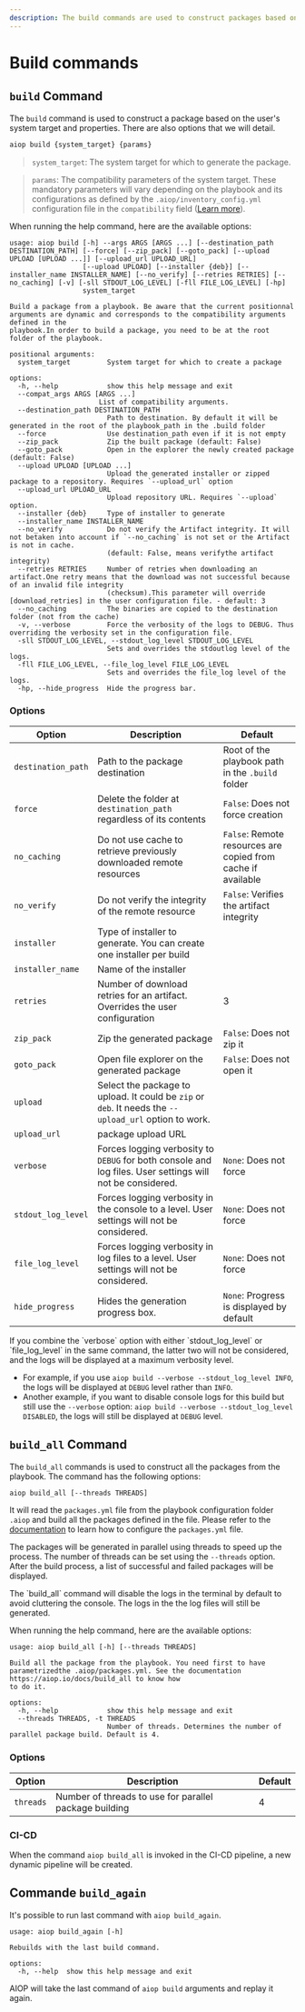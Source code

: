 ```yaml
---
description: The build commands are used to construct packages based on the user's system target and properties.
---
```


# Build commands

## `build` Command

The `build` command is used to construct a package based on the user's system target and properties. There are also options that we will detail.

```bash
aiop build {system_target} {params}
```
> `system_target`: The system target for which to generate the package.

> `params`: The compatibility parameters of the system target. These mandatory parameters will vary depending on the playbook and its configurations as defined by the `.aiop/inventory_config.yml` configuration file in the `compatibility` field ([Learn more](/docs/configurations/inventory)).

When running the help command, here are the available options:

```ansi
usage: aiop build [-h] --args ARGS [ARGS ...] [--destination_path DESTINATION_PATH] [--force] [--zip_pack] [--goto_pack] [--upload UPLOAD [UPLOAD ...]] [--upload_url UPLOAD_URL]
                  [--upload UPLOAD] [--installer {deb}] [--installer_name INSTALLER_NAME] [--no_verify] [--retries RETRIES] [--no_caching] [-v] [-sll STDOUT_LOG_LEVEL] [-fll FILE_LOG_LEVEL] [-hp]
                  system_target

Build a package from a playbook. Be aware that the current positionnal arguments are dynamic and corresponds to the compatibility arguments defined in the
playbook.In order to build a package, you need to be at the root folder of the playbook.

positional arguments:
  system_target         System target for which to create a package

options:
  -h, --help            show this help message and exit
  --compat_args ARGS [ARGS ...]
                      List of compatibility arguments.
  --destination_path DESTINATION_PATH
                        Path to destination. By default it will be generated in the root of the playbook_path in the .build folder
  --force               Use destination_path even if it is not empty
  --zip_pack            Zip the built package (default: False)
  --goto_pack           Open in the explorer the newly created package (default: False)
  --upload UPLOAD [UPLOAD ...]
                        Upload the generated installer or zipped package to a repository. Requires `--upload_url` option
  --upload_url UPLOAD_URL
                        Upload repository URL. Requires `--upload` option.
  --installer {deb}     Type of installer to generate
  --installer_name INSTALLER_NAME
  --no_verify           Do not verify the Artifact integrity. It will not betaken into account if `--no_caching` is not set or the Artifact is not in cache.
                        (default: False, means verifythe artifact integrity)
  --retries RETRIES     Number of retries when downloading an artifact.One retry means that the download was not successful because of an invalid file integrity
                        (checksum).This parameter will override [download_retries] in the user configuration file. - default: 3
  --no_caching          The binaries are copied to the destination folder (not from the cache)
  -v, --verbose         Force the verbosity of the logs to DEBUG. Thus overriding the verbosity set in the configuration file.
  -sll STDOUT_LOG_LEVEL, --stdout_log_level STDOUT_LOG_LEVEL
                        Sets and overrides the stdoutlog level of the logs.
  -fll FILE_LOG_LEVEL, --file_log_level FILE_LOG_LEVEL
                        Sets and overrides the file_log level of the logs.
  -hp, --hide_progress  Hide the progress bar.
```

### Options

| Option | Description | Default |
| --- | --- | --- |
| `destination_path` | Path to the package destination | Root of the playbook path in the `.build` folder |
| `force` | Delete the folder at `destination_path` regardless of its contents | `False`: Does not force creation |
| `no_caching` | Do not use cache to retrieve previously downloaded remote resources | `False`: Remote resources are copied from cache if available |
| `no_verify` | Do not verify the integrity of the remote resource | `False`: Verifies the artifact integrity |
| `installer` | Type of installer to generate. You can create one installer per build | |
| `installer_name` | Name of the installer | |
| `retries` | Number of download retries for an artifact. Overrides the user configuration | 3 |
| `zip_pack` | Zip the generated package | `False`: Does not zip it |
| `goto_pack` | Open file explorer on the generated package | `False`: Does not open it |
| `upload` | Select the package to upload. It could be `zip` or `deb`. It needs the `--upload_url` option to work. | |
| `upload_url` | package upload URL | |
| `verbose` | Forces logging verbosity to `DEBUG` for both console and log files. User settings will not be considered. | `None`: Does not force |
| `stdout_log_level` | Forces logging verbosity in the console to a level. User settings will not be considered. | `None`: Does not force |
| `file_log_level` | Forces logging verbosity in log files to a level. User settings will not be considered. | `None`: Does not force |
| `hide_progress` | Hides the generation progress box. | `None`: Progress is displayed by default |

<Callout type="info" emoji="ℹ️">
  If you combine the `verbose` option with either `stdout_log_level` or `file_log_level` in the same command, the latter two will not be considered, and the logs will be displayed at a maximum verbosity level.

  - For example, if you use `aiop build --verbose --stdout_log_level INFO`, the logs will be displayed at `DEBUG` level rather than `INFO`.
  - Another example, if you want to disable console logs for this build but still use the `--verbose` option: `aiop build --verbose --stdout_log_level DISABLED`, the logs will still be displayed at `DEBUG` level.
</Callout>

## `build_all` Command

The `build_all` commands is used to construct all the packages from the playbook. The command has the following options:

```bash
aiop build_all [--threads THREADS]
```

It will read the `packages.yml` file from the playbook configuration folder `.aiop` and build all the packages defined in the file. Please refer to the [documentation](/docs/configurations/packages) to learn how to configure the `packages.yml` file.

The packages will be generated in parallel using threads to speed up the process. The number of threads can be set using the `--threads` option. After the build process, a list of successful and failed packages will be displayed.


<Callout type="info" emoji="ℹ️">
  The `build_all` command will disable the logs in the terminal by default to avoid cluttering the console. The logs in the the log files will still be generated.
</Callout>

When running the help command, here are the available options:

```ansi
usage: aiop build_all [-h] [--threads THREADS]

Build all the package from the playbook. You need first to have parametrizedthe .aiop/packages.yml. See the documentation https://aiop.io/docs/build_all to know how
to do it.

options:
  -h, --help            show this help message and exit
  --threads THREADS, -t THREADS
                        Number of threads. Determines the number of parallel package build. Default is 4.
```

### Options

| Option | Description | Default |
| --- | --- | --- |
| `threads` | Number of threads to use for parallel package building | 4 |


### CI-CD

When the command `aiop build_all` is invoked in the CI-CD pipeline, a new dynamic pipeline will be created.

## Commande `build_again`

It's possible to run last command with `aiop build_again`.

```ansi
usage: aiop build_again [-h]

Rebuilds with the last build command.

options:
  -h, --help  show this help message and exit
```

AIOP will take the last command of `aiop build` arguments and replay it again.

